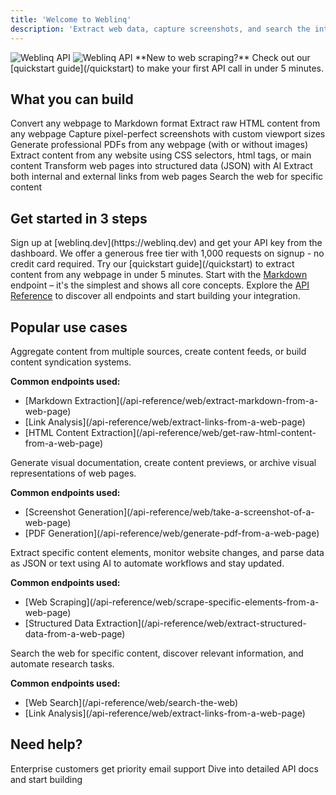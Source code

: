 ```yaml
---
title: 'Welcome to Weblinq'
description: 'Extract web data, capture screenshots, and search the internet with our web scraping and data extraction platform.'
---
```


<img className="block dark:hidden" src="/images/hero-light.png" alt="Weblinq API" />
<img className="hidden dark:block" src="/images/hero-dark.png" alt="Weblinq API" />

<Note>
  **New to web scraping?** Check out our [quickstart guide](/quickstart) to make your first API call in under 5 minutes.
</Note>

## What you can build

<CardGroup cols={2}>
  <Card title="Markdown Extraction" icon="markdown" href="/api-reference/web/scrape-specific-elements-from-a-web-page">
    Convert any webpage to Markdown format
  </Card>
  <Card title="HTML Content Extraction" icon="text" href="/api-reference/web/get-raw-html-content-from-a-web-page">
    Extract raw HTML content from any webpage
  </Card>

  <Card title="Screenshot Generation" icon="camera" href="/api-reference/web/take-a-screenshot-of-a-web-page">
    Capture pixel-perfect screenshots with custom viewport sizes
  </Card>
  <Card title="PDF Generation" icon="file-pdf" href="/api-reference/web/generate-pdf-from-a-web-page">
    Generate professional PDFs from any webpage (with or without images)
  </Card>
  <Card title="Web Scraping" icon="spider" href="/api-reference/web/scrape-specific-elements-from-a-web-page">
    Extract content from any website using CSS selectors, html tags, or main content
  </Card>
  <Card
    title="Structured Data Extraction"
    icon="code"
    href="/api-reference/web/extract-structured-data-from-a-web-page"
  >
    Transform web pages into structured data (JSON) with AI
  </Card>
  <Card title="Link Analysis" icon="link" href="/api-reference/web/extract-links-from-a-web-page">
    Extract both internal and external links from web pages
  </Card>
  <Card title="Web Search" icon="globe" href="/api-reference/web/search-the-web">
    Search the web for specific content
  </Card>
</CardGroup>

## Get started in 3 steps

<Steps>
<Step title="Create your account">
  Sign up at [weblinq.dev](https://weblinq.dev) and get your API key from the dashboard.

  <Note>
  We offer a generous free tier with 1,000 requests on signup - no credit card required.
  </Note>
</Step>

<Step title="Make your first request">
  Try our [quickstart guide](/quickstart) to extract content from any webpage in under 5 minutes.
  <Tip>
    Start with the <a href="/api-reference/web/extract-markdown-from-a-web-page">Markdown</a> endpoint – it's the
    simplest and shows all core concepts.
  </Tip>
</Step>

<Step title="Integrate and scale">
  Explore the <a href="/api-reference/overview">API Reference</a> to discover all endpoints and start building your integration.
</Step>
<Step title="You're ready to build with Weblinq!"/>
 
</Steps>

## Popular use cases

<AccordionGroup>
<Accordion title="Content Aggregation and Analysis">
  Aggregate content from multiple sources, create content feeds, or build content syndication systems.

**Common endpoints used:**

<ul>
  <li>[Markdown Extraction](/api-reference/web/extract-markdown-from-a-web-page)</li>
  <li>[Link Analysis](/api-reference/web/extract-links-from-a-web-page)</li>
  <li>[HTML Content Extraction](/api-reference/web/get-raw-html-content-from-a-web-page)</li>
</ul>
</Accordion>

<Accordion title="Visual Content Capture and Documentation">
  Generate visual documentation, create content previews, or archive visual representations of web pages.

**Common endpoints used:**

<ul>
  <li>[Screenshot Generation](/api-reference/web/take-a-screenshot-of-a-web-page)</li>
  <li>[PDF Generation](/api-reference/web/generate-pdf-from-a-web-page)</li>
</ul>
</Accordion>

<Accordion title="Web Data Extraction and Monitoring">
  Extract specific content elements, monitor website changes, and parse data as JSON or text using AI to automate workflows and stay updated.

**Common endpoints used:**

<ul>
  <li>[Web Scraping](/api-reference/web/scrape-specific-elements-from-a-web-page)</li>
  <li>[Structured Data Extraction](/api-reference/web/extract-structured-data-from-a-web-page)</li>
</ul>
</Accordion>

<Accordion title="Web Search and Discovery">
  Search the web for specific content, discover relevant information, and automate research tasks.

**Common endpoints used:**

<ul>
  <li>[Web Search](/api-reference/web/search-the-web)</li>
  <li>[Link Analysis](/api-reference/web/extract-links-from-a-web-page)</li>
</ul>
</Accordion>
</AccordionGroup>

## Need help?

<CardGroup cols={2}>
  <Card title="Email Support" icon="envelope" href="mailto:support@weblinq.dev">
    Enterprise customers get priority email support
  </Card>
  <Card title="Explore API Reference" icon="book" href="/api-reference/overview">
    Dive into detailed API docs and start building
  </Card>
</CardGroup>
